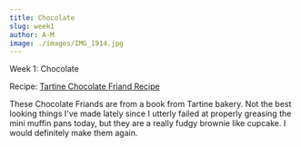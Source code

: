 ```yaml
---
title: Chocolate
slug: week1
author: A-M
image: ./images/IMG_1914.jpg
---
```


<div className="main-page-container">
  <p className="main-page-header">Week 1: Chocolate</p>
  <p className="sub-header-cream">Recipe: <a
    className="category-link baking"
    href="http://www.crumblycookie.net/2011/08/18/chocolate-friands/"
  >
    Tartine Chocolate Friand Recipe
  </a>  </p>

  <p className="post-text">
  These Chocolate Friands are from a book from Tartine bakery. Not the best looking things I've
    made lately since I utterly failed at properly greasing the mini muffin pans
    today, but they are a really fudgy brownie like cupcake. I would definitely
    make them again.
  </p>

</div>

